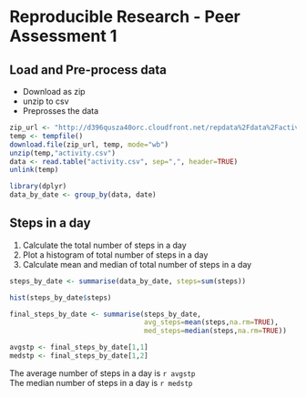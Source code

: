Reproducible Research - Peer Assessment 1
=========================================

## Load and Pre-process data


- Download as zip
- unzip to csv
- Preprosses the data

```r


zip_url <- "http://d396qusza40orc.cloudfront.net/repdata%2Fdata%2Factivity.zip"
temp <- tempfile()
download.file(zip_url, temp, mode="wb")
unzip(temp,"activity.csv")
data <- read.table("activity.csv", sep=",", header=TRUE)
unlink(temp)

library(dplyr)
data_by_date <- group_by(data, date)
```

## Steps in a day

1. Calculate the total number of steps in a day
2. Plot a histogram of total number of steps in a day
3. Calculate mean and median of total number of steps in a day

```r

steps_by_date <- summarise(data_by_date, steps=sum(steps))

hist(steps_by_date$steps)

final_steps_by_date <- summarise(steps_by_date,
                                 avg_steps=mean(steps,na.rm=TRUE),
                                 med_steps=median(steps,na.rm=TRUE))

avgstp <- final_steps_by_date[1,1]
medstp <- final_steps_by_date[1,2]
```
The average number of steps in a day is `r avgstp`  
The median number of steps in a day is `r medstp`
